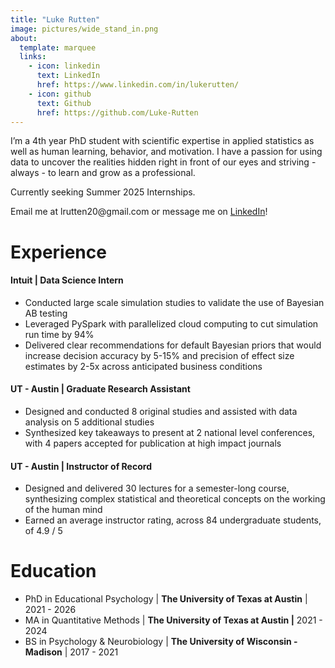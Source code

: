 ---
title: "Luke Rutten"
image: pictures/wide_stand_in.png
about:
  template: marquee
  links:
    - icon: linkedin
      text: LinkedIn
      href: https://www.linkedin.com/in/lukerutten/
    - icon: github
      text: Github
      href: https://github.com/Luke-Rutten
---

I'm a 4th year PhD student with scientific expertise in applied statistics as well as human learning, behavior, and motivation. I have a passion for using data to uncover the realities hidden right in front of our eyes and striving - always - to learn and grow as a professional.

Currently seeking Summer 2025 Internships.

Email me at lrutten20@gmail.com or message me on [LinkedIn](https://www.linkedin.com/in/lukerutten/)!

# Experience

#### Intuit \| Data Science Intern

-   Conducted large scale simulation studies to validate the use of Bayesian AB testing
-   Leveraged PySpark with parallelized cloud computing to cut simulation run time by 94%
-   Delivered clear recommendations for default Bayesian priors that would increase decision accuracy by 5-15% and precision of effect size estimates by 2-5x across anticipated business conditions

#### UT - Austin \| Graduate Research Assistant

-   Designed and conducted 8 original studies and assisted with data analysis on 5 additional studies
-   Synthesized key takeaways to present at 2 national level conferences, with 4 papers accepted for publication at high impact journals

#### UT - Austin \| Instructor of Record

-   Designed and delivered 30 lectures for a semester-long course, synthesizing complex statistical and theoretical concepts on the working of the human mind
-   Earned an average instructor rating, across 84 undergraduate students, of 4.9 / 5

# Education

-   PhD in Educational Psychology \| **The University of Texas at Austin** \| 2021 - 2026
-   MA in Quantitative Methods \| **The University of Texas at Austin \|** 2021 - 2024
-   BS in Psychology & Neurobiology \| **The University of Wisconsin - Madison** \| 2017 - 2021
